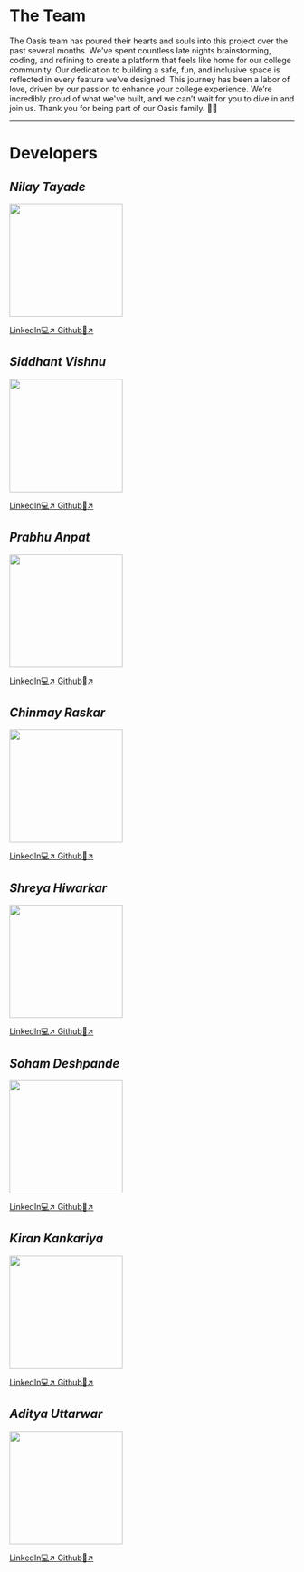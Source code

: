 # The Team

The Oasis team has poured their hearts and souls into this project over the past several months. We've spent countless late nights brainstorming, coding, and refining to create a platform that feels like home for our college community. Our dedication to building a safe, fun, and inclusive space is reflected in every feature we've designed. This journey has been a labor of love, driven by our passion to enhance your college experience. We’re incredibly proud of what we've built, and we can’t wait for you to dive in and join us. Thank you for being part of our Oasis family. 🌴✨
***

# Developers


## *Nilay Tayade*

<img src="https://res.cloudinary.com/dzhpx2alw/image/upload/q_50/v1719339071/20240625_233743_mhblkt.png" width="200px" height="200px"/>

[LinkedIn💻↗ ](https://www.linkedin.com/in/nilay-tayade/) [Github👾↗ ](https://github.com/nilaytayade)


## *Siddhant Vishnu*
<img src="https://res.cloudinary.com/dzhpx2alw/image/upload/q_50/v1719339072/20240624_193212_bt7zzf.png" width="200px" height="200px"/>

[LinkedIn💻↗ ](https://www.linkedin.com/in/siddhant-vishnu-832296280/) [Github👾↗ ](https://github.com/SidTheKid-dotcom)



## *Prabhu Anpat*
<img src="https://res.cloudinary.com/dzhpx2alw/image/upload/q_50/v1719339071/20240624_193247_eruqkn.png" width="200px" height="200px"/>

[LinkedIn💻↗ ](https://www.linkedin.com/in/prabhu-anpat-40aa46263/) [Github👾↗ ](https://github.com/PrabhuAnpat20)

## *Chinmay Raskar*

<img src="https://res.cloudinary.com/dzhpx2alw/image/upload/q_50/v1719339042/20240624_193047_mbxni8.png" width="200px" height="200px"/>

[LinkedIn💻↗ ](https://www.linkedin.com/in/chinmay-raskar-4018942aa/) [Github👾↗ ](https://github.com/CarIsFast)

## *Shreya Hiwarkar*

<img src="https://res.cloudinary.com/dzhpx2alw/image/upload/q_50/v1719339009/20240624_193146_vpm0cj.png" width="200px" height="200px"/>

[LinkedIn💻↗ ](https://www.linkedin.com/in/shreya-hiwarkar-162b09259/) [Github👾↗ ](https://github.com/ShreyaHiwarkar)

## *Soham Deshpande*
<img src="https://res.cloudinary.com/dzhpx2alw/image/upload/q_50/v1719339040/20240625_233437_zqsnin.png" width="200px" height="200px"/>

[LinkedIn💻↗ ](https://www.linkedin.com/in/soham-deshpande-9aa537264/) [Github👾↗ ](https://github.com/sohamvin)

## *Kiran Kankariya*

<img src="https://res.cloudinary.com/dzhpx2alw/image/upload/q_50/v1719339060/20240625_233503_jm6lpf.png" width="200px" height="200px"/>

[LinkedIn💻↗ ](https://www.linkedin.com/in/kiran-kankariya-630614258/) [Github👾↗ ](https://github.com/Kiran1504)

## *Aditya Uttarwar*

<img src="https://res.cloudinary.com/dzhpx2alw/image/upload/v1719340698/20240626_000624_yryzbe.png" width="200px" height="200px"/>

[LinkedIn💻↗ ](https://www.linkedin.com/in/aditya-uttarwar-ab7795245/) [Github👾↗ ](https://github.com/DeAdiU)




